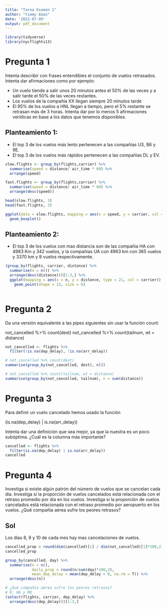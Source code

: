 ```yaml
---
title: "Tarea Examen 1"
author: "Yimmy Eman"
date: '2022-07-09'
output: pdf_document
---
```


```r
library(tidyverse)
library(nycflights13)
```


# Pregunta 1

Intenta describir con frases entendibles el conjunto de vuelos retrasados. Intenta dar afirmaciones como por ejemplo:

- Un vuelo tiende a salir unos 20 minutos antes el 50% de las veces y a salir tarde el 50% de las veces restantes.
- Los vuelos de la compañía XX llegan siempre 20 minutos tarde
- El 95% de los vuelos a HNL llegan a tiempo, pero el 5% restante se retrasan más de 3 horas.
Intenta dar por lo menos 5 afirmaciones verídicas en base a los datos que tenemos disponibles.


## Planteamiento 1:

- El top 3 de los vuelos más lento pertenecen a las compañías US, B6 y 9E.
- El top 3 de los vuelos más rápidos pertenecen a las compañías DL y EV.

```r
slow.flights <- group_by(flights,carrier) %>% 
  summarise(speed = distance/ air_time * 60) %>% 
  arrange(speed)

fast.flights <- group_by(flights,carrier) %>% 
  summarise(speed = distance/ air_time * 60) %>% 
  arrange(desc(speed))

head(slow.flights, 3)
head(fast.flights, 3)
```

```r
ggplot(data = slow.flights, mapping = aes(x = speed, y = carrier, col = carrier)) +
  geom_boxplot()
```

## Planteamiento 2:

- El top 3 de los vuelos con mas distancia son de las compañia HA con 4983 Km y 342 vuelos, y la compañias UA con 4963 km con 365 vuelos y 3370 km y 8 vuelos respectivamente.

```r
(group_by(flights, carrier, distance) %>% 
  summarise(n = n()) %>% 
  arrange(desc(distance)))[1:3,] %>% 
  ggplot(mapping = aes(x = n, y = distance, type = 21, col = carrier)) +
    geom_point(shape = 13, size = 6)
  
```

# Pregunta 2
Da una versión equivalente a las pipes siguientes sin usar la función count:

not_cancelled %>% count(dest)
not_cancelled %>% count(tailnum, wt = distance)

```r
not_cancelled <- flights %>% 
  filter(!is.na(dep_delay), !is.na(arr_delay))
```

```r
# not_cancelled %>% count(dest)
summarise(group_by(not_cancelled, dest), n())
```
```r
# not_cancelled %>% count(tailnum, wt = distance)
summarise(group_by(not_cancelled, tailnum), n = sum(distance))
```

# Pregunta 3
Para definir un vuelo cancelado hemos usado la función

(is.na(dep_delay) | is.na(arr_delay))

Intenta dar una definición que sea mejor, ya que la nuestra es un poco subóptima. ¿Cuál es la columna más importante?

```r
cancelled <- flights %>% 
  filter(is.na(dep_delay) | is.na(arr_delay))
cancelled
```

# Pregunta 4
Investiga si existe algún patrón del número de vuelos que se cancelan cada día.
Investiga si la proporción de vuelos cancelados está relacionada con el retraso promedio por día en los vuelos.
Investiga si la proporción de vuelos cancelados está relacionada con el retraso promedio por aeropuerto en los vuelos.
¿Qué compañía aérea sufre los peores retrasos?

## Sol

Los días 8, 9 y 10 de cada mes hay mas cancelaciones de vuelos.
```r
cancelled_prop = round(dim(cancelled)[1] / dim(not_cancelled)[1]*100,2)
cancelled_prop

group_by(cancelled, day) %>% 
  summarise(n = n(), 
            daily_prop = round(n/sum(day)*100,2),
            mean_dep_delay = mean(dep_delay > 0, na.rm = T)) %>% 
  arrange(desc(n))
```

```r
# ¿Qué compañía aérea sufre los peores retrasos?
# R: HA y MQ
(select(flights, carrier, dep_delay) %>%
  arrange(desc(dep_delay)))[1:3,]
  
```

